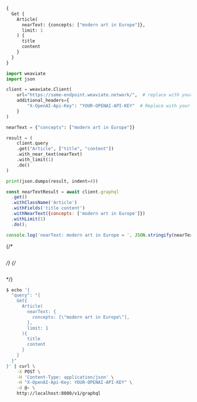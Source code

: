 
<Tabs groupId="languages">
<TabItem value="graphql" label="GraphQL">

```graphql
{
  Get {
    Article(
      nearText: {concepts: ["modern art in Europe"]},
      limit: 1
    ) {
      title
      content
    }
  }
}
```

</TabItem>
<TabItem value="py" label="Python">

```python
import weaviate
import json

client = weaviate.Client(
    url="https://some-endpoint.weaviate.network/",  # replace with your endpoint
    additional_headers={
        "X-OpenAI-Api-Key": "YOUR-OPENAI-API-KEY"  # Replace with your API key
    }
)

nearText = {"concepts": ["modern art in Europe"]}

result = (
    client.query
    .get("Article", ["title", "content"])
    .with_near_text(nearText)
    .with_limit(1)
    .do()
)

print(json.dumps(result, indent=4))
```

</TabItem>
<TabItem value="js" label="JavaScript">

```js
const nearTextResult = await client.graphql
  .get()
  .withClassName('Article')
  .withFields('title content')
  .withNearText({concepts: ['modern art in Europe']})
  .withLimit(1)
  .do();

console.log('nearText: modern art in Europe = ', JSON.stringify(nearTextResult.data['Get']['Article'], null, 2));
```

</TabItem>
{/* <TabItem value="go" label="Go">

```go

```

</TabItem> */}
{/* <TabItem value="java" label="Java">

```java

```

</TabItem> */}
<TabItem value="curl" label="Curl">

```bash
$ echo '{
  "query": "{
    Get{
      Article(
        nearText: {
          concepts: [\"modern art in Europe\"],
        },
        limit: 1
      ){
        title
        content
      }
    }
  }"
}' | curl \
    -X POST \
    -H 'Content-Type: application/json' \
    -H "X-OpenAI-Api-Key: YOUR-OPENAI-API-KEY" \
    -d @- \
    http://localhost:8080/v1/graphql
```

</TabItem>
</Tabs>
